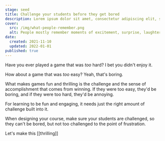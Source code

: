 ```yaml
---
stage: seed
title: Challenge your students before they get bored
description: Lorem ipsum dolor sit amet, consectetur adipiscing elit, sed do eiusmod tempor incididunt ut labore et dolore magna aliqua. Ut enim ad minim veniam.
cover:
  src: /img/what-people-remember.png
  alt: People mostly remember moments of excitement, surprise, laughter, and the ending of an experience
date:
  created: 2021-11-10
  updated: 2022-01-01
published: true
---
```


Have you ever played a game that was _too_ hard? I bet you didn't enjoy it.

How about a game that was _too_ easy? Yeah, that's boring.

What makes games fun and thrilling is the challenge and the sense of accomplishment that comes from winning. If they were too easy, they'd be boring, and if they were too hard, they'd be annoying.

For learning to be fun and engaging, it needs just the right amount of challenge built into it.

When designing your course, make sure your students are challenged, so they can't be bored, but not too challenged to the point of frustration.

Let's make this [[thrilling]]
